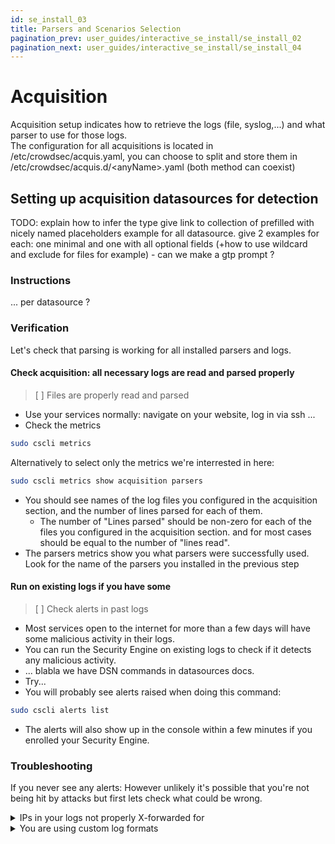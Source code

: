 ```yaml
---
id: se_install_03
title: Parsers and Scenarios Selection
pagination_prev: user_guides/interactive_se_install/se_install_02
pagination_next: user_guides/interactive_se_install/se_install_04
---
```



# Acquisition

Acquisition setup indicates how to retrieve the logs (file, syslog,...) and what parser to use for those logs.  
The configuration for all acquisitions is located in /etc/crowdsec/acquis.yaml, you can choose to split and store them in /etc/crowdsec/acquis.d/\<anyName\>.yaml (both method can coexist)

## Setting up acquisition datasources for detection

TODO: explain how to infer the type give link to collection of prefilled with nicely named placeholders example for all datasource. give 2 examples for each: one minimal and one with all optional fields (+how to use wildcard and exclude for files for example) - can we make a gtp prompt ?

### Instructions
... per datasource ?

### Verification

Let's check that parsing is working for all installed parsers and logs.

#### Check acquisition: all necessary logs are read and parsed properly

> [ ] Files are properly read and parsed
- Use your services normally: navigate on your website, log in via ssh ...
- Check the metrics
```bash
sudo cscli metrics
```
Alternatively to select only the metrics we're interrested in here:
```bash
sudo cscli metrics show acquisition parsers
```
- You should see names of the log files you configured in the acquisition section, and the number of lines parsed for each of them.  
  - The number of "Lines parsed" should be non-zero for each of the files you configured in the acquisition section. and for most cases should be equal to the number of "lines read".
- The parsers metrics show you what parsers were successfully used. Look for the name of the parsers you installed in the previous step

#### Run on existing logs if you have some

> [ ] Check alerts in past logs
- Most services open to the internet for more than a few days will have some malicious activity in their logs.
- You can run the Security Engine on existing logs to check if it detects any malicious activity.
- ... blabla we have DSN commands in datasources docs.  
- Try...
- You will probably see alerts raised when doing this command:
```bash
sudo cscli alerts list
```
- The alerts will also show up in the console within a few minutes if you enrolled your Security Engine.
    
### Troubleshooting
If you never see any alerts: However unlikely it's possible that you're not being hit by attacks but first lets check what could be wrong.

<details>
    <summary>IPs in your logs not properly X-forwarded for</summary>
    
    - Check that the logs you are reading have the real Source IP and not the one of one of your proxies or load balancers.
        - Local/Private IPs are whitelisted by default, so log with non x-forwarded IPs wont trigger alerts. //more details here.. link ...
        - If you have a reverse proxy, make sure to use the `X-Forwarded-For` header in your logs.
        - If you have a load balancer, make sure to use the `X-Real-IP` header in your logs.
</details>
<details>
    <summary>You are using custom log formats</summary>
    
    The parsers we provide are made to parse default log formats of the supported services.
    If you are using custom log formats, you will need to create your own parsers or modify the existing ones to match your log format.
    - You can find more information on how to create your own parsers in the [CrowdSec documentation](https://doc.crowdsec.net/docs/next/log_processor/parsers/intro).
</details>